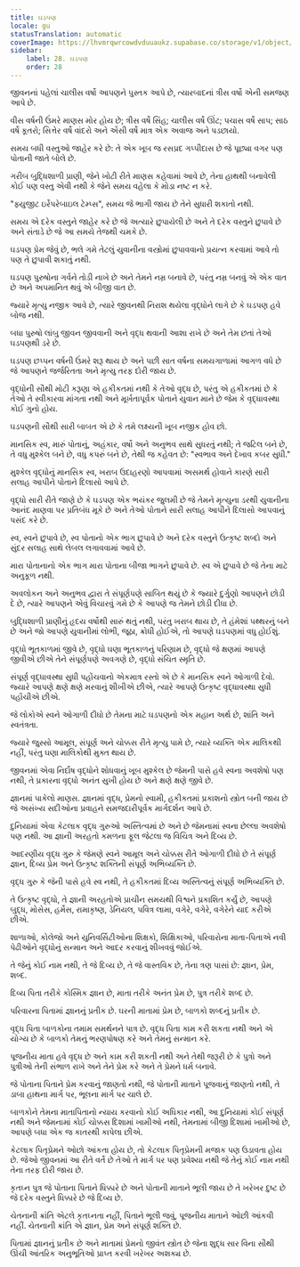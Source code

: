 ```yaml
---
title: ઘડપણ
locale: gu
statusTranslation: automatic
coverImage: https://lhvmrqwrcowdvduuaukz.supabase.co/storage/v1/object/public/strapi-uploads/small_cover-educacion-fundamental.webp-2d51a7828a2b1309555be27f7e2a61a0.webp
sidebar:
    label: 28. ઘડપણ
    order: 28
---
```

જીવનનાં પહેલાં ચાલીસ વર્ષો આપણને પુસ્તક આપે છે, ત્યારબાદનાં ત્રીસ વર્ષો એની સમજણ આપે છે.

વીસ વર્ષની ઉંમરે માણસ મોર હોય છે; ત્રીસ વર્ષે સિંહ; ચાલીસ વર્ષે ઊંટ; પચાસ વર્ષે સાપ; સાઠ વર્ષે કૂતરો; સિત્તેર વર્ષે વાંદરો અને એંસી વર્ષે માત્ર એક અવાજ અને પડછાયો.

સમય બધી વસ્તુઓ જાહેર કરે છે: તે એક ખૂબ જ રસપ્રદ ગપ્પીદાસ છે જે પૂછ્યા વગર પણ પોતાની જાતે બોલે છે.

ગરીબ બુદ્ધિશાળી પ્રાણી, જેને ખોટી રીતે માણસ કહેવામાં આવે છે, તેના હાથથી બનાવેલી કોઈ પણ વસ્તુ એવી નથી કે જેને સમય વહેલા કે મોડા નષ્ટ ન કરે.

"ફ્યુજીટ ઇર્રેપરેબાઇલ ટેમ્પ્સ", સમય જે ભાગી જાય છે તેને સુધારી શકાતો નથી.

સમય એ દરેક વસ્તુને જાહેર કરે છે જે અત્યારે છુપાયેલી છે અને તે દરેક વસ્તુને છુપાવે છે અને સંતાડે છે જે આ સમયે તેજથી ચમકે છે.

ઘડપણ પ્રેમ જેવું છે, ભલે ગમે તેટલું યુવાનીના વસ્ત્રોમાં છુપાવવાનો પ્રયત્ન કરવામાં આવે તો પણ તે છુપાવી શકાતું નથી.

ઘડપણ પુરુષોના ગર્વને તોડી નાખે છે અને તેમને નમ્ર બનાવે છે, પરંતુ નમ્ર બનવું એ એક વાત છે અને અપમાનિત થવું એ બીજી વાત છે.

જ્યારે મૃત્યુ નજીક આવે છે, ત્યારે જીવનથી નિરાશ થયેલા વૃદ્ધોને લાગે છે કે ઘડપણ હવે બોજ નથી.

બધા પુરુષો લાંબુ જીવન જીવવાની અને વૃદ્ધ થવાની આશા રાખે છે અને તેમ છતાં તેઓ ઘડપણથી ડરે છે.

ઘડપણ છપ્પન વર્ષની ઉંમરે શરૂ થાય છે અને પછી સાત વર્ષના સમયગાળામાં આગળ વધે છે જે આપણને જર્જરિતતા અને મૃત્યુ તરફ દોરી જાય છે.

વૃદ્ધોની સૌથી મોટી કરૂણા એ હકીકતમાં નથી કે તેઓ વૃદ્ધ છે, પરંતુ એ હકીકતમાં છે કે તેઓ તે સ્વીકારવા માંગતા નથી અને મૂર્ખતાપૂર્વક પોતાને યુવાન માને છે જેમ કે વૃદ્ધાવસ્થા કોઈ ગુનો હોય.

ઘડપણની સૌથી સારી બાબત એ છે કે તમે લક્ષ્યની ખૂબ નજીક હોવ છો.

માનસિક સ્વ, મારું પોતાનું, અહંકાર, વર્ષો અને અનુભવ સાથે સુધરતું નથી; તે જટિલ બને છે, તે વધુ મુશ્કેલ બને છે, વધુ કપરું બને છે, તેથી જ કહેવત છે: "સ્વભાવ અને દેખાવ કબર સુધી."

મુશ્કેલ વૃદ્ધોનું માનસિક સ્વ, ખરાબ ઉદાહરણો આપવામાં અસમર્થ હોવાને કારણે સારી સલાહ આપીને પોતાને દિલાસો આપે છે.

વૃદ્ધો સારી રીતે જાણે છે કે ઘડપણ એક ભયંકર જુલમી છે જે તેમને મૃત્યુના ડરથી યુવાનીના આનંદ માણવા પર પ્રતિબંધ મૂકે છે અને તેઓ પોતાને સારી સલાહ આપીને દિલાસો આપવાનું પસંદ કરે છે.

સ્વ, સ્વને છુપાવે છે, સ્વ પોતાનો એક ભાગ છુપાવે છે અને દરેક વસ્તુને ઉત્કૃષ્ટ શબ્દો અને સુંદર સલાહ સાથે લેબલ લગાવવામાં આવે છે.

મારા પોતાનાનો એક ભાગ મારા પોતાના બીજા ભાગને છુપાવે છે. સ્વ એ છુપાવે છે જે તેના માટે અનુકૂળ નથી.

અવલોકન અને અનુભવ દ્વારા તે સંપૂર્ણપણે સાબિત થયું છે કે જ્યારે દુર્ગુણો આપણને છોડી દે છે, ત્યારે આપણને એવું વિચારવું ગમે છે કે આપણે જ તેમને છોડી દીધા છે.

બુદ્ધિશાળી પ્રાણીનું હૃદય વર્ષોથી સારું થતું નથી, પરંતુ ખરાબ થાય છે, તે હંમેશાં પથ્થરનું બને છે અને જો આપણે યુવાનીમાં લોભી, જૂઠા, ક્રોધી હોઈએ, તો આપણે ઘડપણમાં વધુ હોઈશું.

વૃદ્ધો ભૂતકાળમાં જીવે છે, વૃદ્ધો ઘણા ભૂતકાળનું પરિણામ છે, વૃદ્ધો જે ક્ષણમાં આપણે જીવીએ છીએ તેને સંપૂર્ણપણે અવગણે છે, વૃદ્ધો સંચિત સ્મૃતિ છે.

સંપૂર્ણ વૃદ્ધાવસ્થા સુધી પહોંચવાનો એકમાત્ર રસ્તો એ છે કે માનસિક સ્વને ઓગાળી દેવો. જ્યારે આપણે ક્ષણે ક્ષણે મરવાનું શીખીએ છીએ, ત્યારે આપણે ઉત્કૃષ્ટ વૃદ્ધાવસ્થા સુધી પહોંચીએ છીએ.

જે લોકોએ સ્વને ઓગાળી દીધો છે તેમના માટે ઘડપણનો એક મહાન અર્થ છે, શાંતિ અને સ્વતંત્રતા.

જ્યારે જુસ્સો આમૂલ, સંપૂર્ણ અને ચોક્કસ રીતે મૃત્યુ પામે છે, ત્યારે વ્યક્તિ એક માલિકથી નહીં, પરંતુ ઘણા માલિકોથી મુક્ત થાય છે.

જીવનમાં એવા નિર્દોષ વૃદ્ધોને શોધવાનું ખૂબ મુશ્કેલ છે જેમની પાસે હવે સ્વના અવશેષો પણ નથી, તે પ્રકારના વૃદ્ધો અનંત સુખી હોય છે અને ક્ષણે ક્ષણે જીવે છે.

જ્ઞાનમાં પાકેલો માણસ. જ્ઞાનમાં વૃદ્ધ, પ્રેમનો સ્વામી, હકીકતમાં પ્રકાશનો સ્ત્રોત બની જાય છે જે અસંખ્ય સદીઓના પ્રવાહને સમજદારીપૂર્વક માર્ગદર્શન આપે છે.

દુનિયામાં એવા કેટલાક વૃદ્ધ ગુરુઓ અસ્તિત્વમાં છે અને છે જેમનામાં સ્વના છેલ્લા અવશેષો પણ નથી. આ જ્ઞાની અરહતો કમળના ફૂલ જેટલા જ વિચિત્ર અને દિવ્ય છે.

આદરણીય વૃદ્ધ ગુરુ કે જેમણે સ્વને આમૂલ અને ચોક્કસ રીતે ઓગાળી દીધો છે તે સંપૂર્ણ જ્ઞાન, દિવ્ય પ્રેમ અને ઉત્કૃષ્ટ શક્તિની સંપૂર્ણ અભિવ્યક્તિ છે.

વૃદ્ધ ગુરુ કે જેની પાસે હવે સ્વ નથી, તે હકીકતમાં દિવ્ય અસ્તિત્વનું સંપૂર્ણ અભિવ્યક્તિ છે.

તે ઉત્કૃષ્ટ વૃદ્ધો, તે જ્ઞાની અરહતોએ પ્રાચીન સમયથી વિશ્વને પ્રકાશિત કર્યું છે, આપણે બુદ્ધ, મોસેસ, હર્મેસ, રામાકૃષ્ણ, ડેનિયલ, પવિત્ર લામા, વગેરે, વગેરે, વગેરેને યાદ કરીએ છીએ.

શાળાઓ, કોલેજો અને યુનિવર્સિટીઓના શિક્ષકો, શિક્ષિકાઓ, પરિવારોના માતા-પિતાએ નવી પેઢીઓને વૃદ્ધોનું સન્માન અને આદર કરવાનું શીખવવું જોઈએ.

તે જેનું કોઈ નામ નથી, તે જે દિવ્ય છે, તે જે વાસ્તવિક છે, તેના ત્રણ પાસાં છે: જ્ઞાન, પ્રેમ, શબ્દ.

દિવ્ય પિતા તરીકે કોસ્મિક જ્ઞાન છે, માતા તરીકે અનંત પ્રેમ છે, પુત્ર તરીકે શબ્દ છે.

પરિવારના પિતામાં જ્ઞાનનું પ્રતીક છે. ઘરની માતામાં પ્રેમ છે, બાળકો શબ્દનું પ્રતીક છે.

વૃદ્ધ પિતા બાળકોના તમામ સમર્થનને પાત્ર છે. વૃદ્ધ પિતા કામ કરી શકતા નથી અને એ યોગ્ય છે કે બાળકો તેમનું ભરણપોષણ કરે અને તેમનું સન્માન કરે.

પૂજનીય માતા હવે વૃદ્ધ છે અને કામ કરી શકતી નથી અને તેથી જરૂરી છે કે પુત્રો અને પુત્રીઓ તેની સંભાળ રાખે અને તેને પ્રેમ કરે અને તે પ્રેમને ધર્મ બનાવે.

જે પોતાના પિતાને પ્રેમ કરવાનું જાણતો નથી, જે પોતાની માતાને પૂજવાનું જાણતો નથી, તે ડાબા હાથના માર્ગ પર, ભૂલના માર્ગ પર ચાલે છે.

બાળકોને તેમના માતાપિતાનો ન્યાય કરવાનો કોઈ અધિકાર નથી, આ દુનિયામાં કોઈ સંપૂર્ણ નથી અને જેમનામાં કોઈ ચોક્કસ દિશામાં ખામીઓ નથી, તેમનામાં બીજી દિશામાં ખામીઓ છે, આપણે બધા એક જ કાતરથી કાપેલા છીએ.

કેટલાક પિતૃપ્રેમને ઓછો આંકતા હોય છે, તો કેટલાક પિતૃપ્રેમની મજાક પણ ઉડાવતા હોય છે. જેઓ જીવનમાં આ રીતે વર્તે છે તેઓ તે માર્ગ પર પણ પ્રવેશ્યા નથી જે તેનું કોઈ નામ નથી તેના તરફ દોરી જાય છે.

કૃતઘ્ન પુત્ર જે પોતાના પિતાને ધિક્કારે છે અને પોતાની માતાને ભૂલી જાય છે તે ખરેખર દુષ્ટ છે જે દરેક વસ્તુને ધિક્કારે છે જે દિવ્ય છે.

ચેતનાની ક્રાંતિ એટલે કૃતઘ્નતા નહીં, પિતાને ભૂલી જવું, પૂજનીય માતાને ઓછી આંકવી નહીં. ચેતનાની ક્રાંતિ એ જ્ઞાન, પ્રેમ અને સંપૂર્ણ શક્તિ છે.

પિતામાં જ્ઞાનનું પ્રતીક છે અને માતામાં પ્રેમનો જીવંત સ્ત્રોત છે જેના શુદ્ધ સાર વિના સૌથી ઊંચી આંતરિક અનુભૂતિઓ પ્રાપ્ત કરવી ખરેખર અશક્ય છે.

